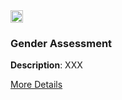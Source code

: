 <div class="grid-item" data-featured="false" data-tags="">
  <img src="img/dataset.png" width="20px" height="20px">
  <h3>Gender Assessment</h3>
  <p>
<strong>Description</strong>: XXX
</p>
  <a href="" class="btn btn-outline-dark">More Details</a>
</div>
